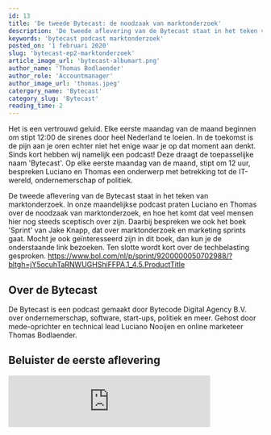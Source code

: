 ```yaml
---
id: 13
title: 'De tweede Bytecast: de noodzaak van marktonderzoek'
description: 'De tweede aflevering van de Bytecast staat in het teken van marktonderzoek. In onze maandelijkse podcast praten Luciano en Thomas over de noodzaak van marktonderzoek, en hoe het komt dat veel mensen hier nog steeds sceptisch over zijn.'
keywords: 'bytecast podcast marktonderzoek'
posted_on: '1 februari 2020'
slug: 'bytecast-ep2-marktonderzoek'
article_image_url: 'bytecast-albumart.png'
author_name: 'Thomas Bodlaender'
author_role: 'Accountmanager'
author_image_url: 'thomas.jpeg'
catergory_name: 'Bytecast'
category_slug: 'Bytecast'
reading_time: 2
---
```


Het is een vertrouwd geluid. Elke eerste maandag van de maand beginnen om stipt 12:00 de sirenes door heel Nederland te loeien. In de toekomst is de pijn aan je oren echter niet het enige waar je op dat moment aan denkt. Sinds kort hebben wij namelijk een podcast! Deze draagt de toepasselijke naam 'Bytecast'. Op elke eerste maandag van de maand, stipt om 12 uur, bespreken Luciano en Thomas een onderwerp met betrekking tot de IT-wereld, ondernemerschap of politiek.

De tweede aflevering van de Bytecast staat in het teken van marktonderzoek. In onze maandelijkse podcast praten Luciano en Thomas over de noodzaak van marktonderzoek, en hoe het komt dat veel mensen hier nog steeds sceptisch over zijn. Daarbij bespreken we ook het boek 'Sprint' van Jake Knapp, dat over marktonderzoek en marketing sprints gaat. Mocht je ook geïnteresseerd zijn in dit boek, dan kun je de onderstaande link bezoeken. Ten slotte wordt kort over de techbelasting gesproken.
https://www.bol.com/nl/p/sprint/9200000050702988/?bltgh=jY5ocuhTaRNWUGHShiFFPA.1_4.5.ProductTitle

## Over de Bytecast

De Bytecast is een podcast gemaakt door Bytecode Digital Agency B.V. over ondernemerschap, software, start-ups, politiek en meer. Gehost door mede-oprichter en technical lead Luciano Nooijen en online marketeer Thomas Bodlaender.

## Beluister de eerste aflevering

<iframe src="https://anchor.fm/bytecast/embed/episodes/Marktonderzoek-S01E02-eajb2j/a-a1d5dea" height="102px" width="400px" frameborder="0" scrolling="no"></iframe>
